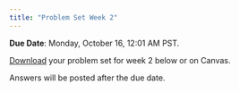```yaml
---
title: "Problem Set Week 2"
---
```


**Due Date**: Monday, October 16, 12:01 AM PST.

[Download](https://github.com/emoriebeck/psc290-data-FQ23/raw/main/05-assignments/02-ps2/problemset2.zip) your problem set for week 2 below or on Canvas.

Answers will be posted after the due date.

